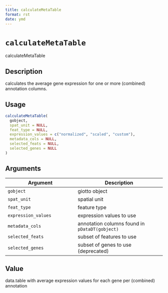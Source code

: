 ```yaml
--- 
title: calculateMetaTable 
format: rst 
date: ymd 
--- 
```

# `calculateMetaTable`

calculateMetaTable


## Description

calculates the average gene expression for one or more (combined) annotation columns.


## Usage

```r
calculateMetaTable(
  gobject,
  spat_unit = NULL,
  feat_type = NULL,
  expression_values = c("normalized", "scaled", "custom"),
  metadata_cols = NULL,
  selected_feats = NULL,
  selected_genes = NULL
)
```


## Arguments

Argument      |Description
------------- |----------------
`gobject`     |     giotto object
`spat_unit`     |     spatial unit
`feat_type`     |     feature type
`expression_values`     |     expression values to use
`metadata_cols`     |     annotation columns found in `pDataDT(gobject)`
`selected_feats`     |     subset of features to use
`selected_genes`     |     subset of genes to use (deprecated)


## Value

data.table with average expression values for each gene per (combined) annotation


